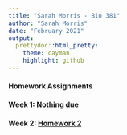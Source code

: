 ```yaml
---
title: "Sarah Morris - Bio 381"
author: "Sarah Morris"
date: "February 2021"
output: 
  prettydoc::html_pretty:
    theme: cayman
    highlight: github
---
```


#### Homework Assignments

#### Week 1: **Nothing due**

#### Week 2: [Homework 2](Homework_02.html)

